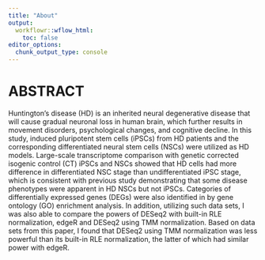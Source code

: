 ```yaml
---
title: "About"
output:
  workflowr::wflow_html:
    toc: false
editor_options:
  chunk_output_type: console
---
```


# **ABSTRACT**

Huntington's disease (HD) is an inherited neural degenerative disease that will cause gradual neuronal loss in human brain, which further results in movement disorders, psychological changes, and cognitive decline. In this study, induced pluripotent stem cells (iPSCs) from HD patients and the corresponding differentiated neural stem cells (NSCs) were utilized as HD models. Large-scale transcriptome comparison with genetic corrected isogenic control (CT) iPSCs and NSCs showed that HD cells had more difference in differentiated NSC stage than undifferentiated iPSC stage, which is consistent with previous study demonstrating that some disease phenotypes were apparent in HD NSCs but not iPSCs. Categories of differentially expressed genes (DEGs) were also identified in by gene ontology (GO) enrichment analysis. In addition, utilizing such data sets, I was also able to compare the powers of DESeq2 with built-in RLE normalization, edgeR and DESeq2 using TMM normalization. Based on data sets from this paper, I found that DESeq2 using TMM normalization was less powerful than its built-in RLE normalization, the latter of which had similar power with edgeR. 



